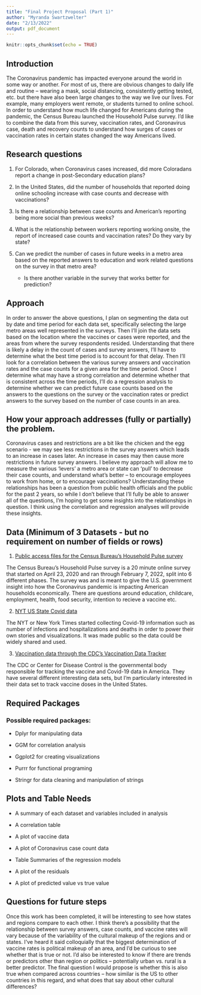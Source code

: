 ```yaml
---
title: "Final Project Proposal (Part 1)"
author: "Myranda Swartzwelter"
date: "2/13/2022"
output: pdf_document
---
```


```r
knitr::opts_chunk$set(echo = TRUE)
```

## Introduction 

The Coronavirus pandemic has impacted everyone around the world in some way or another. For most of us, there are obvious changes to daily life and routine – wearing a mask, social distancing, consistently getting tested, etc. but there have also been large changes to the way we live our lives. For example, many employers went remote, or students turned to online school. In order to understand how much life changed for Americans during the pandemic, the Census Bureau launched the Household Pulse survey. I’d like to combine the data from this survey, vaccination rates, and Coronavirus case, death and recovery counts to understand how surges of cases or vaccination rates in certain states changed the way Americans lived. 

## Research questions 

1. For Colorado, when Coronavirus cases increased, did more Coloradans report a change in post-Secondary education plans? 

2. In the United States, did the number of households that reported doing online schooling increase with case counts and decrease with vaccinations? 

3. Is there a relationship between case counts and American’s reporting being more social than previous weeks? 

4. What is the relationship between workers reporting working onsite, the report of increased case counts and vaccination rates? Do they vary by state? 

5. Can we predict the number of cases in future weeks in a metro area based on the reported answers to education and work related questions on the survey in that metro area? 
    + Is there another variable in the survey that works better for prediction? 

 

## Approach 

In order to answer the above questions, I plan on segmenting the data out by date and time period for each data set, specifically selecting the large metro areas well represented in the surveys. Then I’ll join the data sets based on the location where the vaccines or cases were reported, and the areas from where the survey respondents resided. Understanding that there is likely a delay in the count of cases and survey answers, I’ll have to determine what the best time period is to account for that delay. Then I’ll look for a correlation between the various survey answers and vaccination rates and the case counts for a given area for the time period. Once I determine what may have a strong correlation and determine whether that is consistent across the time periods, I’ll do a regression analysis to determine whether we can predict future case counts based on the answers to the questions on the survey or the vaccination rates or predict answers to the survey based on the number of case counts in an area. 

## How your approach addresses (fully or partially) the problem. 

Coronavirus cases and restrictions are a bit like the chicken and the egg scenario - we may see less restrictions in the survey answers which leads to an increase in cases later. An increase in cases may then cause more restrictions in future survey answers. I believe my approach will allow me to measure the various ‘levers’ a metro area or state can ‘pull’ to decrease their case counts, and understand what’s better – to encourage employees to work from home, or to encourage vaccinations? Understanding these relationships has been a question from public health officials and the public for the past 2 years, so while I don’t believe that I’ll fully be able to answer all of the questions, I’m hoping to get some insights into the relationships in question. I think using the correlation and regression analyses will provide these insights. 

## Data  (Minimum of 3 Datasets - but no requirement on number of fields or rows) 

1.  [Public access files for the Census Bureau’s Household Pulse survey](https://www.census.gov/programs-surveys/household-pulse-survey/datasets.html)

The Census Bureau's Household Pulse survey is a 20 minute online survey that started on April 23, 2020 and ran through February 7, 2022, split into 6 different phases. The survey was and is meant to give the U.S. government insight into how the Coronavirus pandemic is impacting American households economically. There are questions around education, childcare, employment, health, food security, intention to recieve a vaccine etc. 

2. [NYT US State Covid data](https://github.com/nytimes/covid-19-data/blob/master/us-states.csv)

The NYT or New York Times started collecting Covid-19 information such as number of infections and hospitalizations and deaths in order to power their own stories and visualizations. It was made public so the data could be widely shared and used. 

3. [Vaccination data through the CDC’s Vaccination Data Tracker](https://covid.cdc.gov/covid-data-tracker/#datatracker-home)

The CDC or Center for Disease Control is the governmental body responsible for tracking the vaccine and Covid-19 data in America. They have several different interesting data sets, but I'm particularly interested in their data set to track vaccine doses in the United States.
 
## Required Packages 

### Possible required packages: 

* Dplyr for manipulating data 

* GGM for correlation analysis 

* Ggplot2 for creating visualizations 

* Purrr for functional programing 

* Stringr for data cleaning and manipulation of strings 

## Plots and Table Needs 

* A summary of each dataset and variables included in analysis 

* A correlation table 

* A plot of vaccine data 

* A plot of Coronavirus case count data 

* Table Summaries of the regression models

* A plot of the residuals 

* A plot of predicted value vs true value 

## Questions for future steps 

Once this work has been completed, it will be interesting to see how states and regions compare to each other. I think there’s a possibility that the relationship between survey answers, case counts, and vaccine rates will vary because of the variability of the cultural makeup of the regions and or states. I’ve heard it said colloquially that the biggest determination of vaccine rates is political makeup of an area, and I’d be curious to see whether that is true or not. I’d also be interested to know if there are trends or predictors other than region or politics – potentially urban vs. rural is a better predictor. The final question I would propose is whether this is also true when compared across countries – how similar is the US to other countries in this regard, and what does that say about other cultural differences? 

 